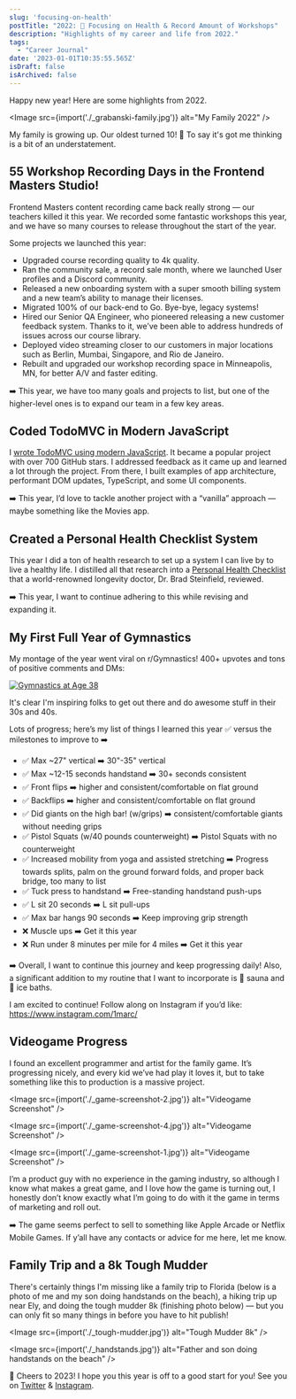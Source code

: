 ```yaml
---
slug: 'focusing-on-health'
postTitle: "2022: 🥗 Focusing on Health & Record Amount of Workshops"
description: "Highlights of my career and life from 2022."
tags:
  - "Career Journal"
date: '2023-01-01T10:35:55.565Z'
isDraft: false
isArchived: false
---
```


Happy new year! Here are some highlights from 2022.

<Image src={import('./_grabanski-family.jpg')} alt="My Family 2022" />

My family is growing up. Our oldest turned 10! 🤔 To say it's got me thinking is a bit of an understatement.

## 55 Workshop Recording Days in the Frontend Masters Studio!

Frontend Masters content recording came back really strong &mdash; our teachers killed it this year. We recorded some fantastic workshops this year, and we have so many courses to release throughout the start of the year.

Some projects we launched this year:

- Upgraded course recording quality to 4k quality.
- Ran the community sale, a record sale month, where we launched User profiles and a Discord community.
- Released a new onboarding system with a super smooth billing system and a new team’s ability to manage their licenses.
- Migrated 100% of our back-end to Go. Bye-bye, legacy systems!
- Hired our Senior QA Engineer, who pioneered releasing a new customer feedback system. Thanks to it, we’ve been able to address hundreds of issues across our course library.
- Deployed video streaming closer to our customers in major locations such as Berlin, Mumbai, Singapore, and Rio de Janeiro.
- Rebuilt and upgraded our workshop recording space in Minneapolis, MN, for better A/V and faster editing.

➡️ This year, we have too many goals and projects to list, but one of the higher-level ones is to expand our team in a few key areas.

## Coded TodoMVC in Modern JavaScript

I [wrote TodoMVC using modern JavaScript](https://github.com/1Marc/modern-todomvc-vanillajs). It became a popular project with over 700 GitHub stars. I addressed feedback as it came up and learned a lot through the project. From there, I built examples of app architecture, performant DOM updates, TypeScript, and some UI components.

➡️ This year, I’d love to tackle another project with a “vanilla” approach &mdash; maybe something like the Movies app.

## Created a Personal Health Checklist System

This year I did a ton of health research to set up a system I can live by to live a healthy life. I distilled all that research into a [Personal Health Checklist](https://marcgrabanski.com/articles/personal-health-checklist/) that a world-renowned longevity doctor, Dr. Brad Steinfield, reviewed.

➡️ This year, I want to continue adhering to this while revising and expanding it.

## My First Full Year of Gymnastics

My montage of the year went viral on r/Gymnastics! 400+ upvotes and tons of positive comments and DMs:

<a href="https://www.reddit.com/r/Gymnastics/comments/zvvwvo/first_15_years_of_gymnastics_age_38/">
  <Image src={import('./_gymnastics-38.jpg')} alt="Gymnastics at Age 38" />
</a>

It's clear I'm inspiring folks to get out there and do awesome stuff in their 30s and 40s.

Lots of progress; here’s my list of things I learned this year ✅ versus the milestones to improve to ➡️

- ✅ Max ~27" vertical ➡️ 30"-35" vertical
- ✅ Max ~12-15 seconds handstand ➡️ 30+ seconds consistent
- ✅ Front flips ➡️ higher and consistent/comfortable on flat ground
- ✅ Backflips ➡️ higher and consistent/comfortable on flat ground
- ✅ Did giants on the high bar! (w/grips) ➡️ consistent/comfortable giants without needing grips
- ✅ Pistol Squats (w/40 pounds counterweight) ➡️ Pistol Squats with no counterweight
- ✅ Increased mobility from yoga and assisted stretching ➡️ Progress towards splits, palm on the ground forward folds, and proper back bridge, too many to list
- ✅ Tuck press to handstand ➡️ Free-standing handstand push-ups
- ✅ L sit 20 seconds ➡️ L sit pull-ups
- ✅ Max bar hangs 90 seconds ➡️ Keep improving grip strength
- ❌ Muscle ups ➡️ Get it this year
- ❌ Run under 8 minutes per mile for 4 miles ➡️ Get it this year

➡️ Overall, I want to continue this journey and keep progressing daily! Also, a significant addition to my routine that I want to incorporate is 🥵 sauna and 🥶 ice baths.

I am excited to continue! Follow along on Instagram if you’d like: https://www.instagram.com/1marc/

## Videogame Progress

I found an excellent programmer and artist for the family game. It’s progressing nicely, and every kid we’ve had play it loves it, but to take something like this to production is a massive project.

<Image src={import('./_game-screenshot-2.jpg')} alt="Videogame Screenshot" />

<Image src={import('./_game-screenshot-4.jpg')} alt="Videogame Screenshot" />

<Image src={import('./_game-screenshot-1.jpg')} alt="Videogame Screenshot" />

I’m a product guy with no experience in the gaming industry, so although I know what makes a great game, and I love how the game is turning out, I honestly don’t know exactly what I’m going to do with it the game in terms of marketing and roll out.

➡️ The game seems perfect to sell to something like Apple Arcade or Netflix Mobile Games. If y’all have any contacts or advice for me here, let me know.

## Family Trip and a 8k Tough Mudder

There's certainly things I'm missing like a family trip to Florida (below is a photo of me and my son doing handstands on the beach), a hiking trip up near Ely, and doing the tough mudder 8k (finishing photo below) &mdash; but you can only fit so many things in before you have to hit publish!

<Image src={import('./_tough-mudder.jpg')} alt="Tough Mudder 8k" />

<Image src={import('./_handstands.jpg')} alt="Father and son doing handstands on the beach" />

🥂 Cheers to 2023! I hope you this year is off to a good start for you! See you on [Twitter](https://twitter.com/1marc) & [Instagram](https://www.instagram.com/1marc/).